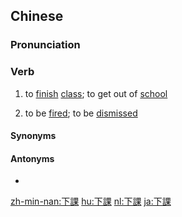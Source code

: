{{also|下课}}
==Chinese==
{{zh-forms|s=下课}}

===Pronunciation===
{{zh-pron
|m=xiàkè
|ma=y
|c=haa6 fo3
|h=pfs=ha-kho
|mn=xm,tw:hā-khò/qz:hǎ-khò/zz:hēe-khò
|cat=v
}}

===Verb===
{{zh-verb}}

# {{lb|zh|of both students and teachers}} to [[finish]] [[class]]; to get out of [[school]]
# {{lb|zh|figurative}} to be [[fire]]d; to be [[dismiss]]ed

====Synonyms====
{{zh-dial}}

====Antonyms====
* {{zh-l|上課}}

{{zh-cat|Beginning|Education}}

[[zh-min-nan:下課]]
[[hu:下課]]
[[nl:下課]]
[[ja:下課]]